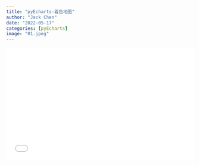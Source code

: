 ```yaml
---
title: "pyEcharts-着色地图"
author: "Jack Chen"
date: "2022-05-17"
categories: [pyEcharts]
image: "01.jpeg"
---
```


<!-- [【数据可视化】pyEcharts-着色地图](https://www.bilibili.com/video/BV1PY411F7XP?share_source=copy_web&vd_source=dd11a0f1ff6dd0b648c0ad272267792e) -->

<div style="position: relative; padding: 30% 45%;">

<iframe style="position: absolute; width: 100%; height: 100%; left: 0; top: 0;" src="//player.bilibili.com/player.html?aid=256686073&bvid=BV1PY411F7XP&cid=722570005&page=1" frameborder="no" scrolling="no">

</iframe>

</div> 

